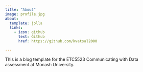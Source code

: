```yaml
---
title: "About"
image: profile.jpg
about:
  template: jolla
  links:
    - icon: github
      text: Github
      href: https://github.com/kvatsal2000

---
```


This is a blog template for the ETC5523 Communicating with Data assessment at Monash University.
